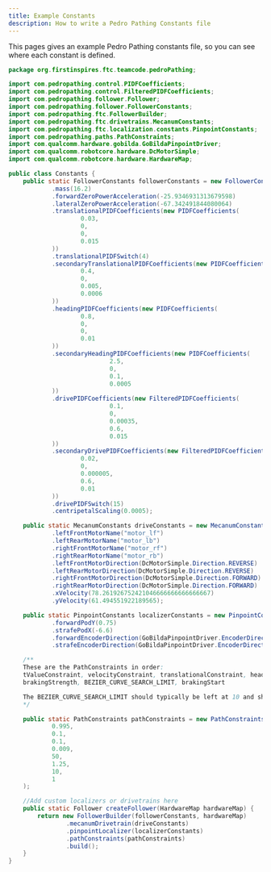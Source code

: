 ```yaml
---
title: Example Constants
description: How to write a Pedro Pathing Constants file
---
```


This pages gives an example Pedro Pathing constants file, so you can see where each constant is defined.

```java title="Constants"
package org.firstinspires.ftc.teamcode.pedroPathing;

import com.pedropathing.control.PIDFCoefficients;
import com.pedropathing.control.FilteredPIDFCoefficients;
import com.pedropathing.follower.Follower;
import com.pedropathing.follower.FollowerConstants;
import com.pedropathing.ftc.FollowerBuilder;
import com.pedropathing.ftc.drivetrains.MecanumConstants;
import com.pedropathing.ftc.localization.constants.PinpointConstants;
import com.pedropathing.paths.PathConstraints;
import com.qualcomm.hardware.gobilda.GoBildaPinpointDriver;
import com.qualcomm.robotcore.hardware.DcMotorSimple;
import com.qualcomm.robotcore.hardware.HardwareMap;

public class Constants {
    public static FollowerConstants followerConstants = new FollowerConstants()
            .mass(16.2)
            .forwardZeroPowerAcceleration(-25.9346931313679598)
            .lateralZeroPowerAcceleration(-67.342491844080064)
            .translationalPIDFCoefficients(new PIDFCoefficients(
                    0.03,
                    0,
                    0,
                    0.015
            ))
            .translationalPIDFSwitch(4)
            .secondaryTranslationalPIDFCoefficients(new PIDFCoefficients(
                    0.4,
                    0,
                    0.005,
                    0.0006
            ))
            .headingPIDFCoefficients(new PIDFCoefficients(
                    0.8,
                    0,
                    0,
                    0.01
            ))
            .secondaryHeadingPIDFCoefficients(new PIDFCoefficients(
                            2.5,
                            0,
                            0.1,
                            0.0005
            ))
            .drivePIDFCoefficients(new FilteredPIDFCoefficients(
                            0.1,
                            0,
                            0.00035,
                            0.6,
                            0.015
            ))
            .secondaryDrivePIDFCoefficients(new FilteredPIDFCoefficients(
                    0.02,
                    0,
                    0.000005,
                    0.6,
                    0.01
            ))
            .drivePIDFSwitch(15)
            .centripetalScaling(0.0005);

    public static MecanumConstants driveConstants = new MecanumConstants()
            .leftFrontMotorName("motor_lf")
            .leftRearMotorName("motor_lb")
            .rightFrontMotorName("motor_rf")
            .rightRearMotorName("motor_rb")
            .leftFrontMotorDirection(DcMotorSimple.Direction.REVERSE)
            .leftRearMotorDirection(DcMotorSimple.Direction.REVERSE)
            .rightFrontMotorDirection(DcMotorSimple.Direction.FORWARD)
            .rightRearMotorDirection(DcMotorSimple.Direction.FORWARD)
            .xVelocity(78.261926752421046666666666666667)
            .yVelocity(61.494551922189565);

    public static PinpointConstants localizerConstants = new PinpointConstants()
            .forwardPodY(0.75)
            .strafePodX(-6.6)
            .forwardEncoderDirection(GoBildaPinpointDriver.EncoderDirection.FORWARD)
            .strafeEncoderDirection(GoBildaPinpointDriver.EncoderDirection.REVERSED);

    /**
    These are the PathConstraints in order:
    tValueConstraint, velocityConstraint, translationalConstraint, headingConstraint, timeoutConstraint,
    brakingStrength, BEZIER_CURVE_SEARCH_LIMIT, brakingStart

    The BEZIER_CURVE_SEARCH_LIMIT should typically be left at 10 and shouldn't be changed.
    */

    public static PathConstraints pathConstraints = new PathConstraints(
            0.995,
            0.1,
            0.1,
            0.009,
            50,
            1.25,
            10,
            1
    );

    //Add custom localizers or drivetrains here
    public static Follower createFollower(HardwareMap hardwareMap) {
        return new FollowerBuilder(followerConstants, hardwareMap)
                .mecanumDrivetrain(driveConstants)
                .pinpointLocalizer(localizerConstants)
                .pathConstraints(pathConstraints)
                .build();
    }
}
```